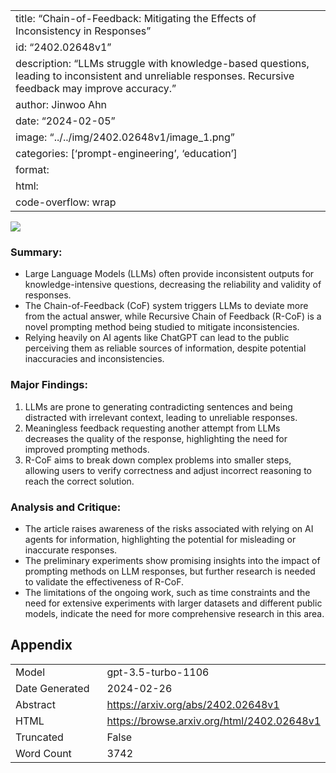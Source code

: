 
---
title: "Chain-of-Feedback: Mitigating the Effects of Inconsistency in Responses"
id: "2402.02648v1"
description: "LLMs struggle with knowledge-based questions, leading to inconsistent and unreliable responses. Recursive feedback may improve accuracy."
author: Jinwoo Ahn
date: "2024-02-05"
image: "../../img/2402.02648v1/image_1.png"
categories: ['prompt-engineering', 'education']
format:
  html:
    code-overflow: wrap
---

![](../../img/2402.02648v1/image_1.png)

### **Summary:**
- Large Language Models (LLMs) often provide inconsistent outputs for knowledge-intensive questions, decreasing the reliability and validity of responses.
- The Chain-of-Feedback (CoF) system triggers LLMs to deviate more from the actual answer, while Recursive Chain of Feedback (R-CoF) is a novel prompting method being studied to mitigate inconsistencies.
- Relying heavily on AI agents like ChatGPT can lead to the public perceiving them as reliable sources of information, despite potential inaccuracies and inconsistencies.

### **Major Findings:**
1. LLMs are prone to generating contradicting sentences and being distracted with irrelevant context, leading to unreliable responses.
2. Meaningless feedback requesting another attempt from LLMs decreases the quality of the response, highlighting the need for improved prompting methods.
3. R-CoF aims to break down complex problems into smaller steps, allowing users to verify correctness and adjust incorrect reasoning to reach the correct solution.

### **Analysis and Critique:**
- The article raises awareness of the risks associated with relying on AI agents for information, highlighting the potential for misleading or inaccurate responses.
- The preliminary experiments show promising insights into the impact of prompting methods on LLM responses, but further research is needed to validate the effectiveness of R-CoF.
- The limitations of the ongoing work, such as time constraints and the need for extensive experiments with larger datasets and different public models, indicate the need for more comprehensive research in this area.

## Appendix

|          |          |
|----------|----------|
| Model     | gpt-3.5-turbo-1106       |
| Date Generated     | 2024-02-26       |
| Abstract | [https://arxiv.org/abs/2402.02648v1](https://arxiv.org/abs/2402.02648v1)        |
| HTML     | [https://browse.arxiv.org/html/2402.02648v1](https://browse.arxiv.org/html/2402.02648v1)       |
| Truncated       | False       |
| Word Count       | 3742       |